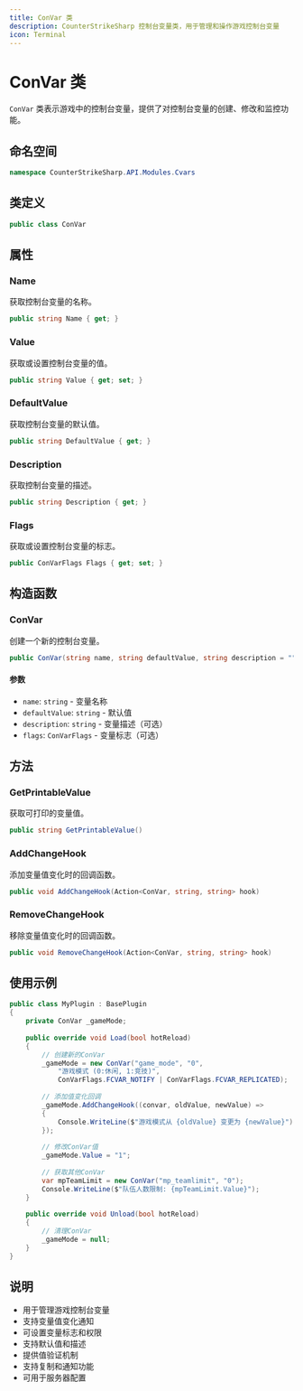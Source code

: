 ```yaml
---
title: ConVar 类
description: CounterStrikeSharp 控制台变量类，用于管理和操作游戏控制台变量
icon: Terminal
---
```


# ConVar 类

`ConVar` 类表示游戏中的控制台变量，提供了对控制台变量的创建、修改和监控功能。

## 命名空间

```csharp
namespace CounterStrikeSharp.API.Modules.Cvars
```

## 类定义

```csharp
public class ConVar
```

## 属性

### Name

获取控制台变量的名称。

```csharp
public string Name { get; }
```

### Value

获取或设置控制台变量的值。

```csharp
public string Value { get; set; }
```

### DefaultValue

获取控制台变量的默认值。

```csharp
public string DefaultValue { get; }
```

### Description

获取控制台变量的描述。

```csharp
public string Description { get; }
```

### Flags

获取或设置控制台变量的标志。

```csharp
public ConVarFlags Flags { get; set; }
```

## 构造函数

### ConVar

创建一个新的控制台变量。

```csharp
public ConVar(string name, string defaultValue, string description = "", ConVarFlags flags = ConVarFlags.FCVAR_NONE)
```

#### 参数

- `name`: `string` - 变量名称
- `defaultValue`: `string` - 默认值
- `description`: `string` - 变量描述（可选）
- `flags`: `ConVarFlags` - 变量标志（可选）

## 方法

### GetPrintableValue

获取可打印的变量值。

```csharp
public string GetPrintableValue()
```

### AddChangeHook

添加变量值变化时的回调函数。

```csharp
public void AddChangeHook(Action<ConVar, string, string> hook)
```

### RemoveChangeHook

移除变量值变化时的回调函数。

```csharp
public void RemoveChangeHook(Action<ConVar, string, string> hook)
```

## 使用示例

```csharp
public class MyPlugin : BasePlugin
{
    private ConVar _gameMode;
    
    public override void Load(bool hotReload)
    {
        // 创建新的ConVar
        _gameMode = new ConVar("game_mode", "0", 
            "游戏模式 (0:休闲, 1:竞技)", 
            ConVarFlags.FCVAR_NOTIFY | ConVarFlags.FCVAR_REPLICATED);
            
        // 添加值变化回调
        _gameMode.AddChangeHook((convar, oldValue, newValue) =>
        {
            Console.WriteLine($"游戏模式从 {oldValue} 变更为 {newValue}");
        });
        
        // 修改ConVar值
        _gameMode.Value = "1";
        
        // 获取其他ConVar
        var mpTeamLimit = new ConVar("mp_teamlimit", "0");
        Console.WriteLine($"队伍人数限制: {mpTeamLimit.Value}");
    }
    
    public override void Unload(bool hotReload)
    {
        // 清理ConVar
        _gameMode = null;
    }
}
```

## 说明

- 用于管理游戏控制台变量
- 支持变量值变化通知
- 可设置变量标志和权限
- 支持默认值和描述
- 提供值验证机制
- 支持复制和通知功能
- 可用于服务器配置